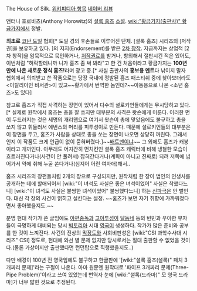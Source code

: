 The House of Silk. [http://en.wikipedia.org/wiki/The_House_of_Silk 위키피디아 항목] [http://blog.naver.com/PostView.nhn?blogId=ksea33&logNo=140147569372 네이버 리뷰]

앤터니 호로비츠(Anthony Horowitz)의 [[셜록 홈즈]] [[소설]]. [[wiki:"황금가지(출판사)" 황금가지]]에서 정발.

'''최초로''' [[코난 도일]] 협회[* 도일 경의 후손들로 이루어진 단체. [셜록 홈즈] 시리즈의 [저작권]을 보유하고 있다. ]의 지지(Endorsement)를 받은 [[2차 창작]]. 지금까지는 상업적 [2차 창작]을 암묵적으로 묵인하거나, [[저작권]]료를 받거나, 항의해서 절판시킨 적은 있어도, 이번처럼 "허락할테니까 니가 홈즈 좀 써 봐라"고 한 건 처음이라고 황금가지는 '''100년 만에 나온 새로운 정식 홈즈!'''라며 광고 중.[* 사실 출판사의 '''홍보용 멘트'''다 낚이지 말자 협회에서 의뢰받고 쓴 작품으로는 당장 국내에 정발된 홈즈 패스티쉬 중에 찾아보더라도 <이탈리아인 비서관>이 있고~~황가에서 번역한 놈인데?~~아동용으로 나온 <소년 홈즈>도 있다]

참고로 홈즈가 직접 사격하는 장면이 있어서 다수의 셜로키언들에게는 무시당하고 있다. [* 실제로 원작에서 홈즈는 총을 잘 쏘지만 대부분의 사격은 왓슨에게 미룬다. 이러한 면이 두드러지는 것은 세명의 개리뎁으로 여기서 왓슨이 총에 맞았음에도 불구하고  총을 쏘지 않고 휘둘러서 에번스의 머리를 피투성이로 만든다. 때문에 셜로키언들의 대부분은 이 장면을 두고, 홈즈가 사람을 상대로 총을 쏘는 장면이 나오면 상당히 꺼린다. 그래서인지 이 작품도 크게 언급이 없이 묻혀버렸다.]~~[[배트맨]]이냐~~
그 외에도 홈즈가 캐붕이라고 개까인다.
아무래도 어지간히 먼치킨인 셜록 홈즈 캐릭터에 비해 냉철한 모습이 흐트러진다거나(사건이 안 풀려서) 잡혀간다거나(계획이 아니고 진짜로) 되려 저쪽에 넘어가서 약에 취해 누굴 쏜다거나(심지어 어린 여자애)해서..

홈즈 시리즈의 장편들처럼 2개의 장으로 구성되지만, 원작처럼 한 장이 범인의 인생사를 공개하는 데에 할애되어서 [wiki:"이 녀석도 사실은 좋은 녀석이었어" 사실은 착했다느니] [wiki:"이 녀석도 사실은 불쌍한 녀석이었어" 불쌍했다느니] 하는 [[신파극]]은 안 벌인다. 대신 각 장의 사건이 얽히고 설킨다는 설정. ~~홈즈가 보면 자기 취향에 가까워졌다면서 좋아했을지도.~~

분명 현대 작가가 쓴 글임에도 [[아편]]중독과 [[고아]]투성이 [[달동네]] 등의 빈민과 우아한 부자들이 극명하게 대비되는 당시 [[빅토리아]] 시대 [[영국]]이 생생하다. 작가가 많은 준비와 공부를 한 것이 느껴진다. 사건의 진상의 [[막장]]도와 사회비판성은 [wiki:"CSI 과학수사대 시리즈" CSI] 정도로, 현대에 와선 별 문제 없지만 당시로서는 절대 출판할 수 없었을 것이다.(물론 가상이지만 출판했다면 런던탑으로 직행했을지도..)

다만 배경이 100년 전 영국임에도 불구하고 한글판에 '[wiki:"셜록 홈즈(셜록)" 패치 3개짜리 문제]'라는 구절이 나온다. 아마 원문엔 원작대로 '파이프 3개짜리 문제(Three-Pipe Problem)'이라고 쓰여 있었는데 번역자 눈에 [wiki:"셜록(드라마)" 모 영국 드라마]가 너무 밟힌 것으로 추정된다.
